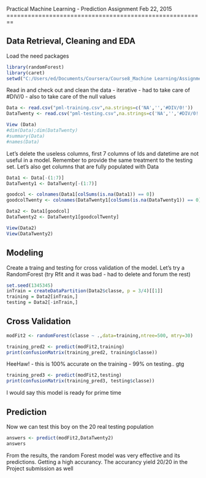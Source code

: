 Practical Machine Learning - Prediction Assignment
Feb 22, 2015
========================================================

## Data Retrieval, Cleaning and EDA

Load the need packages
```r
library(randomForest)
library(caret)
setwd("C:/Users/ed/Documents/Coursera/Course8_Machine Learning/Assignment")

```

Read in and check out and clean the data - iterative - had to take care of #DIV/0 - also to take care of the null values
```r
Data <- read.csv("pml-training.csv",na.strings=c('NA','','#DIV/0!'))
DataTwenty <- read.csv("pml-testing.csv",na.strings=c('NA','','#DIV/0!'))

View (Data)
#dim(Data);dim(DataTwenty)
#summary(Data)
#names(Data)
```

Let's delete the useless columns, first 7 columns of Ids and datetime are not useful in a model. Remember to provide the same treatment to the testing set.
Let's also get columns that are fully populated with Data

```r
Data1 <- Data[-(1:7)]
DataTwenty1 <- DataTwenty[-(1:7)]

goodcol <- colnames(Data1[colSums(is.na(Data1)) == 0])
goodcolTwenty <- colnames(DataTwenty1[colSums(is.na(DataTwenty1)) == 0])

Data2 <- Data1[goodcol]
DataTwenty2 <- DataTwenty1[goodcolTwenty]

View(Data2)
View(DataTwenty2)
```

## Modeling
Create a traing and testing for cross validation of the model. Let's try a RandomForest (try Rfit and it was bad - had to delete and forum the rest)

```r
set.seed(1345345)
inTrain = createDataPartition(Data2$classe, p = 3/4)[[1]]
training = Data2[inTrain,]
testing = Data2[-inTrain,]
```

## Cross Validation
```r
modFit2 <- randomForest(classe ~ .,data=training,ntree=500, mtry=30)

training_pred2 <- predict(modFit2,training)
print(confusionMatrix(training_pred2, training$classe))
```
HeeHaw! - this is 100% accurate on the training - 99% on testing.. gtg

```r
training_pred3 <- predict(modFit2,testing)
print(confusionMatrix(training_pred3, testing$classe))
```
I would say this model is ready for prime time


## Prediction
Now we can test this boy on the 20 real testing population

```r
answers <- predict(modFit2,DataTwenty2)
answers
```

From the results, the random Forest model was very effective and its predictions.  Getting a high accurancy.  The accurancy yield 20/20 in the Project submission as well


